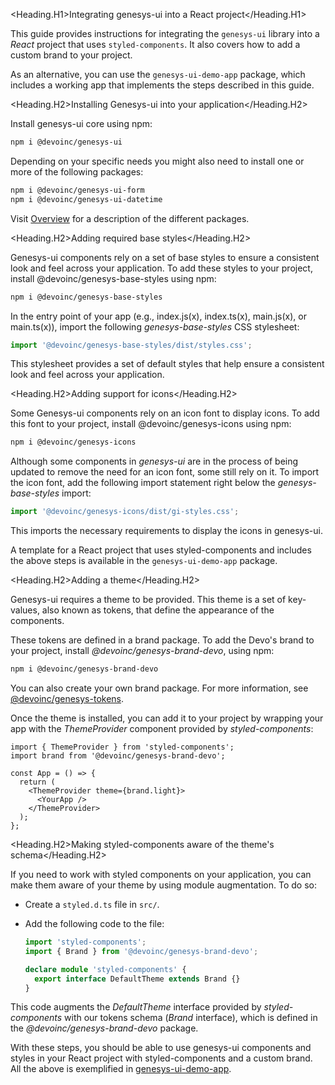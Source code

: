 
<Meta title="Getting started/Installation" />

<Heading.H1>Integrating genesys-ui into a React project</Heading.H1>

This guide provides instructions for integrating the `genesys-ui` library into a _React_ project that uses `styled-components`. It also covers how to add a custom brand to your project.

As an alternative, you can use the `genesys-ui-demo-app` package, which includes a working app that implements the steps described in this guide.

<Heading.H2>Installing Genesys-ui into your application</Heading.H2>

Install genesys-ui core using npm:

```bash
npm i @devoinc/genesys-ui
```

Depending on your specific needs you might also need to install one or more of the following packages:

```bash
npm i @devoinc/genesys-ui-form
npm i @devoinc/genesys-ui-datetime
```

Visit [Overview](/docs/getting-started-overview--docs) for a description of the different packages.

<Heading.H2>Adding required base styles</Heading.H2>

Genesys-ui components rely on a set of base styles to ensure a consistent look and feel across your application. To add these styles to your project, install @devoinc/genesys-base-styles using npm:

```bash
npm i @devoinc/genesys-base-styles
```

In the entry point of your app (e.g., index.js(x), index.ts(x), main.js(x), or main.ts(x)), import the following _genesys-base-styles_ CSS stylesheet:

```ts
import '@devoinc/genesys-base-styles/dist/styles.css';
```

This stylesheet provides a set of default styles that help ensure a consistent look and feel across your application.

<Heading.H2>Adding support for icons</Heading.H2>

Some Genesys-ui components rely on an icon font to display icons. To add this font to your project, install @devoinc/genesys-icons using npm:

```bash
npm i @devoinc/genesys-icons
```

Although some components in _genesys-ui_ are in the process of being updated to remove the need for an icon font, some still rely on it. To import the icon font, add the following import statement right below the _genesys-base-styles_ import:

```ts
import '@devoinc/genesys-icons/dist/gi-styles.css';
```

This imports the necessary requirements to display the icons in genesys-ui.

A template for a React project that uses styled-components and includes the above steps is available in the `genesys-ui-demo-app` package.

<Heading.H2>Adding a theme</Heading.H2>

Genesys-ui requires a theme to be provided.
This theme is a set of key-values, also known as tokens, that define the appearance of the components.

These tokens are defined in a brand package. To add the Devo's brand to your project,
install _@devoinc/genesys-brand-devo_, using npm:

```bash
npm i @devoinc/genesys-brand-devo
```

You can also create your own brand package. For more information, see [@devoinc/genesys-tokens](https://www.npmjs.com/package/@devoinc/genesys-tokens).

Once the theme is installed, you can add it to your project by wrapping your app with the _ThemeProvider_ component provided by _styled-components_:

```tsx
import { ThemeProvider } from 'styled-components';
import brand from '@devoinc/genesys-brand-devo';

const App = () => {
  return (
    <ThemeProvider theme={brand.light}>
      <YourApp />
    </ThemeProvider>
  );
};
```

<Heading.H2>Making styled-components aware of the theme's schema</Heading.H2>

If you need to work with styled components on your application, you can make them aware of your theme by using module augmentation. To do so:

- Create a `styled.d.ts` file in `src/`.

- Add the following code to the file:

  ```ts
  import 'styled-components';
  import { Brand } from '@devoinc/genesys-brand-devo';

  declare module 'styled-components' {
    export interface DefaultTheme extends Brand {}
  }
  ```

This code augments the _DefaultTheme_ interface provided by _styled-components_ with our tokens schema (_Brand_ interface), which is defined in the _@devoinc/genesys-brand-devo_ package.

With these steps, you should be able to use genesys-ui components and styles in your React project with styled-components and a custom brand. All the above is exemplified in [genesys-ui-demo-app](https://github.com/DevoInc/genesys-ui-demo-app).
